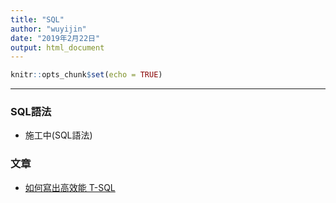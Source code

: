 ---
title: "SQL"
author: "wuyijin"
date: "2019年2月22日"
output: html_document
---

```{r setup, include=FALSE}
knitr::opts_chunk$set(echo = TRUE)
```

<hr/>
### SQL語法
- 施工中(SQL語法)

### 文章
- <a href="https://yijinwu1.github.io/SQL/%E5%A6%82%E4%BD%95%E5%AF%AB%E5%87%BA%E9%AB%98%E6%95%88%E8%83%BD_TSQL.html" target="_blank">如何寫出高效能 T-SQL</a>